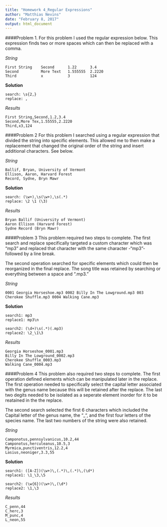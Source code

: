 ```yaml
---
title: "Homework 4_Regular Expressions"
author: "Matthias Nevins"
date: "February 8, 2017"
output: html_document
---
```


####Problem 1.
For this problem I used the regular expression below. This expression finds two or more spaces which can then be replaced with a comma. 

*String*
```
First String    Second      1.22      3.4
Second          More Text   1.555555  2.2220
Third           x           3         124
```
**Solution**
```
search: \s{2,}
replace: ,
```
*Results*
```
First String,Second,1.2,3.4
Second,More Tex,1.55555,2.2220
Third,x3,124
```

####Problem 2
For this problem I searched using a regular expression that divided the string into specific elements. This allowed me to then make a replacement that changed the original order of the string and insert additional characters. See below. 

*String*
```
Ballif, Bryan, University of Vermont
Ellison, Aaron, Harvard Forest
Record, Sydne, Bryn Mawr
```
**Solution**
```
search: (\w+),\s(\w+),\s(.*)
replace: \2 \1 (\3)
```

*Results*
```
Bryan Ballif (University of Vermont)
Aaron Ellison (Harvard Forest)
Sydne Record (Bryn Mawr)
```
####Problem 3
This problem required two steps to complete. The first search and replace specifically targeted a custom character which was "mp3" and replaced that character with the same character -"mp3"- followed by a line break. 

The second operation searched for specific elements which could then be reorganized in the final replace. The song title was retained by searching or everything between a space and ".mp3." 

*String*
```
0001 Georgia Horseshoe.mp3 0002 Billy In The Lowground.mp3 003 Cherokee Shuffle.mp3 0004 Walking Cane.mp3
```
**Solution**
```
search1: mp3 
replace1: mp3\n

search2: (\d+)\s(.*)(.mp3)
replace2: \2_\1\3

```

*Results*
```
Georgia Horseshoe_0001.mp3
Billy In The Lowground_0002.mp3
Cherokee Shuffle_0003.mp3
Walking Cane_0004.mp3
```

####Problem 4
This problem also required two steps to complete. The first operation defined elements which can be manipulated later in the replace. The first operation needed to specifically select the capital letter associated with the genus name because this will be retained after the replace. The last two degits needed to be isolated as a seperate element inorder for it to be reatained in the the replace. 

The second search selected the first 6 characters which included the Capital letter of the genus name, the "_", and the first four letters of the species name. The last two numbers of the string were also retained. 

*String*
```
Camponotus,pennsylvanicus,10.2,44
Camponotus,herculeanus,10.5,3
Myrmica,punctiventris,12.2,4
Lasius,neoniger,3.3,55
```
**Solution**
```
search1: ([A-Z])(\w+)\,(.*)\,(.*)\,(\d*) 
replace1: \1_\3,\5

search2: (\w{6})(\w+)\,(\d*)
replace2: \1,\3

```

*Results*
```
C_penn,44
C_herc,3
M_punc,4
L_neon,55
```


